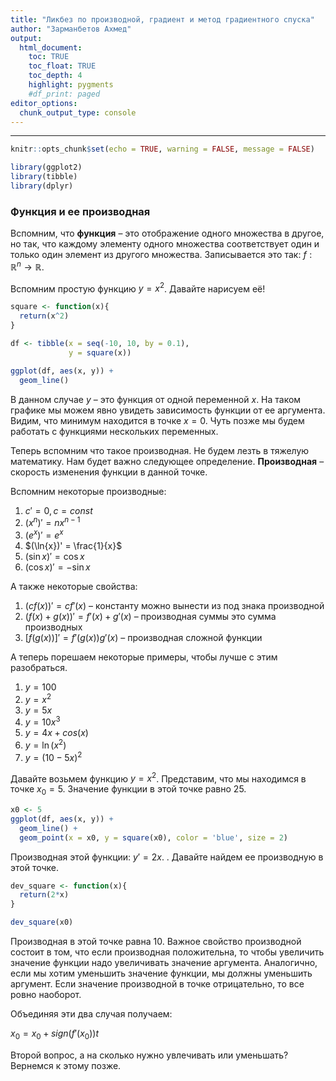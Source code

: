 ```yaml
---
title: "Ликбез по производной, градиент и метод градиентного спуска"
author: "Зарманбетов Ахмед"
output: 
  html_document:
    toc: TRUE
    toc_float: TRUE
    toc_depth: 4
    highlight: pygments
    #df_print: paged
editor_options: 
  chunk_output_type: console
---
```

---
```r
knitr::opts_chunk$set(echo = TRUE, warning = FALSE, message = FALSE)
```

```r
library(ggplot2)
library(tibble)
library(dplyr)
```

### Функция и ее производная

Вспомним, что **функция** -- это отображение одного множества в другое, но так, что каждому элементу одного множества соответствует один и только один элемент из другого множества. Записывается это так: $f: \mathbb{R}^n \rightarrow \mathbb{R}$. 

Вспомним простую функцию $y = x^2$. Давайте нарисуем её!

```r
square <- function(x){
  return(x^2)
}

df <- tibble(x = seq(-10, 10, by = 0.1),
             y = square(x))

ggplot(df, aes(x, y)) +
  geom_line()
```

В данном случае $y$ -- это функция от одной переменной $x$. На таком графике мы можем явно увидеть зависимость функции от ее аргумента. Видим, что минимум находится в точке $x = 0$. Чуть позже мы будем работать с функциями нескольких переменных.

Теперь вспомним что такое производная. Не будем лезть в тяжелую математику. Нам будет важно следующее определение. **Производная** -- скорость изменения функции в данной точке.

Вспомним некоторые производные:

1. $c' = 0, c = const$
2. $(x^n)'  = nx^{n-1}$
3. $(e^x)' = e^x$
4. $(\ln{x})' = \frac{1}{x}$ 
5. $(\sin{x})' = \cos{x}$
6. $(\cos{x})' = -\sin{x}$

А также некоторые свойства:

1. $(cf(x))' = cf'(x)$ -- константу можно вынести из под знака производной
2. $(f(x) + g(x))' = f'(x) + g'(x)$ -- производная суммы это сумма производных
3. $[f(g(x))]' = f'(g(x))g'(x)$ -- производная сложной функции

А теперь порешаем некоторые примеры, чтобы лучше с этим разобраться.

1. $y = 100$
2. $y = x^2$
3. $y = 5x$
4. $y = 10x^3$
5. $y = 4x + cos(x)$
6. $y = \ln(x^2)$
7. $y = (10 - 5x)^2$

Давайте возьмем функцию $y = x^2$. Представим, что мы находимся в точке $x_0 = 5$. Значение функции в этой точке равно 25.

```r
x0 <- 5
ggplot(df, aes(x, y)) +
  geom_line() + 
  geom_point(x = x0, y = square(x0), color = 'blue', size = 2)
```

Производная этой функции: $y' = 2x$. . Давайте найдем ее производную в этой точке.

```r
dev_square <- function(x){
  return(2*x)
}

dev_square(x0)
```

Производная в этой точке равна 10. Важное свойство производной состоит в том, что если производная положительна, то чтобы увеличить значение функции надо увеличивать значение аргумента. Аналогично, если мы хотим уменьшить значение функции, мы должны уменьшить аргумент. Если значение производной в точке отрицательно, то все ровно наоборот. 

Объединяя эти два случая получаем:

$x_0 = x_0 + sign(f'(x_0)) t$

Второй вопрос, а на сколько нужно увлечивать или уменьшать? Вернемся к этому позже.

<!-- ### Минимум функции от одного аргумента -->

